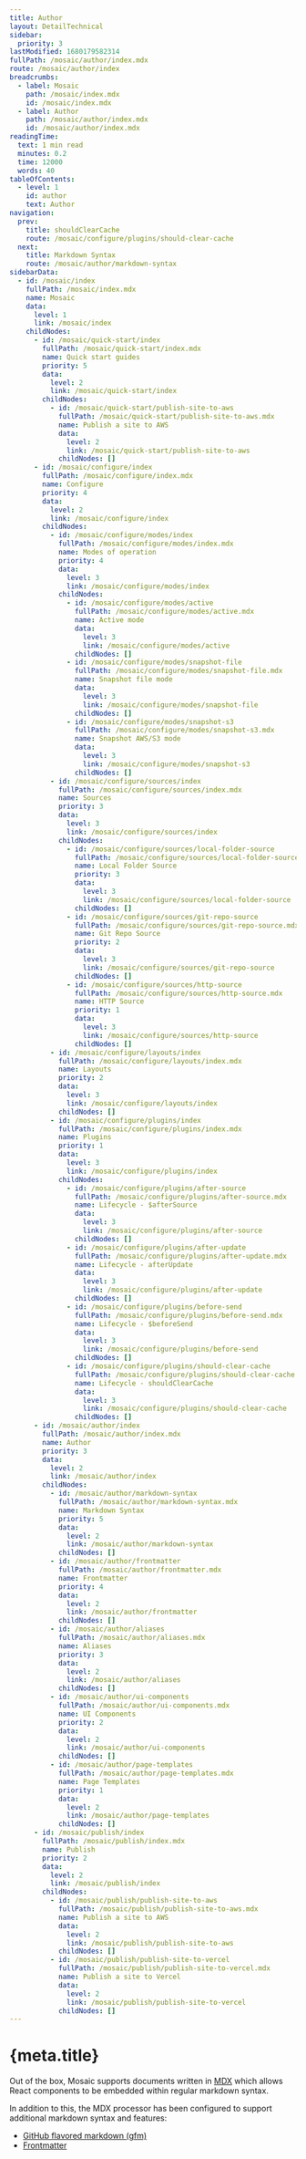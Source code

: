 ```yaml
---
title: Author
layout: DetailTechnical
sidebar:
  priority: 3
lastModified: 1680179582314
fullPath: /mosaic/author/index.mdx
route: /mosaic/author/index
breadcrumbs:
  - label: Mosaic
    path: /mosaic/index.mdx
    id: /mosaic/index.mdx
  - label: Author
    path: /mosaic/author/index.mdx
    id: /mosaic/author/index.mdx
readingTime:
  text: 1 min read
  minutes: 0.2
  time: 12000
  words: 40
tableOfContents:
  - level: 1
    id: author
    text: Author
navigation:
  prev:
    title: shouldClearCache
    route: /mosaic/configure/plugins/should-clear-cache
  next:
    title: Markdown Syntax
    route: /mosaic/author/markdown-syntax
sidebarData:
  - id: /mosaic/index
    fullPath: /mosaic/index.mdx
    name: Mosaic
    data:
      level: 1
      link: /mosaic/index
    childNodes:
      - id: /mosaic/quick-start/index
        fullPath: /mosaic/quick-start/index.mdx
        name: Quick start guides
        priority: 5
        data:
          level: 2
          link: /mosaic/quick-start/index
        childNodes:
          - id: /mosaic/quick-start/publish-site-to-aws
            fullPath: /mosaic/quick-start/publish-site-to-aws.mdx
            name: Publish a site to AWS
            data:
              level: 2
              link: /mosaic/quick-start/publish-site-to-aws
            childNodes: []
      - id: /mosaic/configure/index
        fullPath: /mosaic/configure/index.mdx
        name: Configure
        priority: 4
        data:
          level: 2
          link: /mosaic/configure/index
        childNodes:
          - id: /mosaic/configure/modes/index
            fullPath: /mosaic/configure/modes/index.mdx
            name: Modes of operation
            priority: 4
            data:
              level: 3
              link: /mosaic/configure/modes/index
            childNodes:
              - id: /mosaic/configure/modes/active
                fullPath: /mosaic/configure/modes/active.mdx
                name: Active mode
                data:
                  level: 3
                  link: /mosaic/configure/modes/active
                childNodes: []
              - id: /mosaic/configure/modes/snapshot-file
                fullPath: /mosaic/configure/modes/snapshot-file.mdx
                name: Snapshot file mode
                data:
                  level: 3
                  link: /mosaic/configure/modes/snapshot-file
                childNodes: []
              - id: /mosaic/configure/modes/snapshot-s3
                fullPath: /mosaic/configure/modes/snapshot-s3.mdx
                name: Snapshot AWS/S3 mode
                data:
                  level: 3
                  link: /mosaic/configure/modes/snapshot-s3
                childNodes: []
          - id: /mosaic/configure/sources/index
            fullPath: /mosaic/configure/sources/index.mdx
            name: Sources
            priority: 3
            data:
              level: 3
              link: /mosaic/configure/sources/index
            childNodes:
              - id: /mosaic/configure/sources/local-folder-source
                fullPath: /mosaic/configure/sources/local-folder-source.mdx
                name: Local Folder Source
                priority: 3
                data:
                  level: 3
                  link: /mosaic/configure/sources/local-folder-source
                childNodes: []
              - id: /mosaic/configure/sources/git-repo-source
                fullPath: /mosaic/configure/sources/git-repo-source.mdx
                name: Git Repo Source
                priority: 2
                data:
                  level: 3
                  link: /mosaic/configure/sources/git-repo-source
                childNodes: []
              - id: /mosaic/configure/sources/http-source
                fullPath: /mosaic/configure/sources/http-source.mdx
                name: HTTP Source
                priority: 1
                data:
                  level: 3
                  link: /mosaic/configure/sources/http-source
                childNodes: []
          - id: /mosaic/configure/layouts/index
            fullPath: /mosaic/configure/layouts/index.mdx
            name: Layouts
            priority: 2
            data:
              level: 3
              link: /mosaic/configure/layouts/index
            childNodes: []
          - id: /mosaic/configure/plugins/index
            fullPath: /mosaic/configure/plugins/index.mdx
            name: Plugins
            priority: 1
            data:
              level: 3
              link: /mosaic/configure/plugins/index
            childNodes:
              - id: /mosaic/configure/plugins/after-source
                fullPath: /mosaic/configure/plugins/after-source.mdx
                name: Lifecycle - $afterSource
                data:
                  level: 3
                  link: /mosaic/configure/plugins/after-source
                childNodes: []
              - id: /mosaic/configure/plugins/after-update
                fullPath: /mosaic/configure/plugins/after-update.mdx
                name: Lifecycle - afterUpdate
                data:
                  level: 3
                  link: /mosaic/configure/plugins/after-update
                childNodes: []
              - id: /mosaic/configure/plugins/before-send
                fullPath: /mosaic/configure/plugins/before-send.mdx
                name: Lifecycle - $beforeSend
                data:
                  level: 3
                  link: /mosaic/configure/plugins/before-send
                childNodes: []
              - id: /mosaic/configure/plugins/should-clear-cache
                fullPath: /mosaic/configure/plugins/should-clear-cache.mdx
                name: Lifecycle - shouldClearCache
                data:
                  level: 3
                  link: /mosaic/configure/plugins/should-clear-cache
                childNodes: []
      - id: /mosaic/author/index
        fullPath: /mosaic/author/index.mdx
        name: Author
        priority: 3
        data:
          level: 2
          link: /mosaic/author/index
        childNodes:
          - id: /mosaic/author/markdown-syntax
            fullPath: /mosaic/author/markdown-syntax.mdx
            name: Markdown Syntax
            priority: 5
            data:
              level: 2
              link: /mosaic/author/markdown-syntax
            childNodes: []
          - id: /mosaic/author/frontmatter
            fullPath: /mosaic/author/frontmatter.mdx
            name: Frontmatter
            priority: 4
            data:
              level: 2
              link: /mosaic/author/frontmatter
            childNodes: []
          - id: /mosaic/author/aliases
            fullPath: /mosaic/author/aliases.mdx
            name: Aliases
            priority: 3
            data:
              level: 2
              link: /mosaic/author/aliases
            childNodes: []
          - id: /mosaic/author/ui-components
            fullPath: /mosaic/author/ui-components.mdx
            name: UI Components
            priority: 2
            data:
              level: 2
              link: /mosaic/author/ui-components
            childNodes: []
          - id: /mosaic/author/page-templates
            fullPath: /mosaic/author/page-templates.mdx
            name: Page Templates
            priority: 1
            data:
              level: 2
              link: /mosaic/author/page-templates
            childNodes: []
      - id: /mosaic/publish/index
        fullPath: /mosaic/publish/index.mdx
        name: Publish
        priority: 2
        data:
          level: 2
          link: /mosaic/publish/index
        childNodes:
          - id: /mosaic/publish/publish-site-to-aws
            fullPath: /mosaic/publish/publish-site-to-aws.mdx
            name: Publish a site to AWS
            data:
              level: 2
              link: /mosaic/publish/publish-site-to-aws
            childNodes: []
          - id: /mosaic/publish/publish-site-to-vercel
            fullPath: /mosaic/publish/publish-site-to-vercel.mdx
            name: Publish a site to Vercel
            data:
              level: 2
              link: /mosaic/publish/publish-site-to-vercel
            childNodes: []
---
```


# {meta.title}

Out of the box, Mosaic supports documents written in [MDX](https://mdxjs.com/) which allows React components to be embedded within regular markdown syntax.

In addition to this, the MDX processor has been configured to support additional markdown syntax and features:

- [GitHub flavored markdown (gfm)](https://mdxjs.com/guides/gfm/)
- [Frontmatter](./frontmatter)
